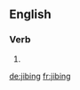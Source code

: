 
==English==

===Verb===
{{head|en|present participle}}

# {{present participle of|jibe|lang=en|nocat=1}}

[[de:jibing]]
[[fr:jibing]]